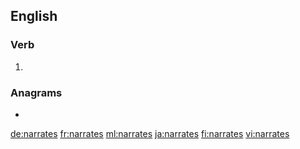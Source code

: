 ==English==

===Verb===
{{head|en|verb form}}

# {{en-third-person singular of|narrate}}

===Anagrams===
* {{l|en|Sartrean}}

[[de:narrates]]
[[fr:narrates]]
[[ml:narrates]]
[[ja:narrates]]
[[fi:narrates]]
[[vi:narrates]]